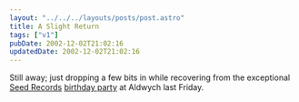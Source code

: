 ```yaml
---
layout: "../../../layouts/posts/post.astro"
title: A Slight Return
tags: ["v1"]
pubDate: 2002-12-02T21:02:16
updatedDate: 2002-12-02T21:02:16
---
```


Still away; just dropping a few bits in while recovering from the exceptional [Seed Records][1] [birthday party][2] at Aldwych last Friday.

[1]: http://www.seedrecords.co.uk/
[2]: http://www.delta-9.net/show.php?id=/features/ulg3.html "Delta-9: Photos from UnderLondonGround (hopefully other people will post photos, too)"

